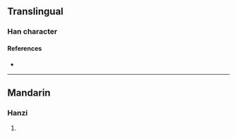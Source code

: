 {{character info/new}}
==Translingual==

===Han character===
{{Han char|rn=86|rad=火|as=07|sn=11|four=92841|canj=FNKG|ids=⿰火廷}}

====References====
* {{Han ref|kx=0671.180|dkj=19046|hdz=32200.010|uh=70F6|ud=28918|bh=D658|bd=54872}}

----

==Mandarin==

===Hanzi===
{{cmn-hanzi|pin=[[tǐng]] ([[ting3]])|wg=t'ing<sup>3</sup>}}

# {{defn|lang=cmn|sort=火07}}